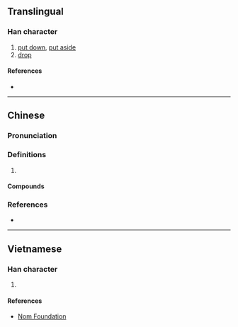 {{character info/new}}
==Translingual==

===Han character===
{{Han char|rn=64|rad=手|as=11|sn=14|four=56064|canj=QWHR|ids=⿰扌畧}}

# [[put down]], [[put aside]]
# [[drop]]

====References====
* {{Han ref|kx=0453.191|dkj=12673|hdz=31946.050|uh=6482|ud=25730|bh=E1E6|bd=57830}}

----

==Chinese==
{{zh-forms}}

===Pronunciation===
{{zh-pron
|m=liào
|c=loek6,liu1
|cat=
}}

===Definitions===
{{zh-hanzi}}

# {{rfdef|zh}}

====Compounds====
{{zh-der|乾撂臺|撂下|撂下臉來|撂了|撂倒|撂地|撂地幫|撂手|撂挑子|撂皮|撂荒|撂跤|撂過手|撂開|撂開手}}

===References===
* {{R:yue:Hanzi}}

----

==Vietnamese==

===Han character===
{{vi-hantu|rs=手11|lược}}

# {{rfdef|vi|sort=手11}}

====References====
* [http://nomfoundation.org/common/nom_details.php?codepoint=6482 Nom Foundation]